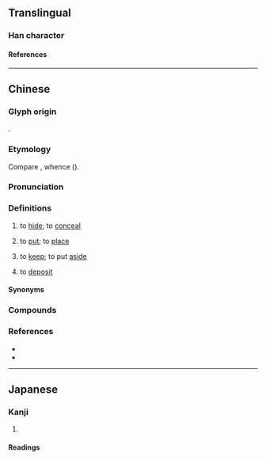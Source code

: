 {{character info}}
==Translingual==

===Han character===
{{Han char|rn=31|rad=囗|as=04|sn=7|four=60211|canj=WYHN|ids=⿴囗亢}}

====References====
{{Han ref|kx=0217.080|dkj=04705|dj=0444.110|hdz=10715.150|uh=56E5}}

----

==Chinese==
{{zh-forms|alt=放-Hokkien}}

===Glyph origin===
{{Han compound|囗|t1=enclosure|亢|ls=psc}}.

===Etymology===
Compare {{cog|tai-pro|*k.raŋᴬ}}, whence {{cog|th|ขัง||to confine; to imprison}} ({{zh-ref|Manomaivibool, 1976}}).

===Pronunciation===
{{zh-pron
|m=kàng
|c=kong3
|h=pfs=khong
|md=kóng
|mn=khǹg
|mn-t=keng3
|w=2khaan
|cat=v
}}

===Definitions===
{{zh-hanzi}}

# {{lb|zh|dialectal}} to [[hide]]; to [[conceal]]
# {{lb|zh|Taiwanese Hokkien and Hakka}} to [[put]]; to [[place]]
# {{lb|zh|Taiwanese Hokkien}} to [[keep]]; to put [[aside]]
# {{lb|zh|Taiwanese Hokkien}} to [[deposit]]

====Synonyms====
{{zh-dial|藏}}
{{zh-dial|放}}

===Compounds===
{{zh-der|囥歲|囥步|囥話|囥行|囥間}}

===References===
* {{R:twedu|C01568}}
* {{thcwd|3031}}

----

==Japanese==

===Kanji===
{{ja-kanji|grade=|rs=囗04}}

# {{rfdef|ja|sort=囗04}}

====Readings====
{{ja-readings
|on=こう
|kun=くら-
}}
